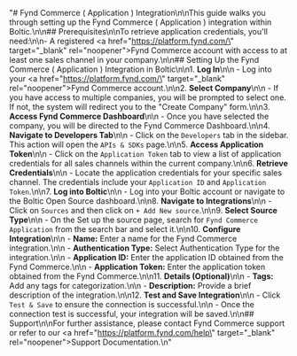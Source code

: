 "# Fynd Commerce ( Application ) Integration\n\nThis guide walks you through setting up the Fynd Commerce ( Application ) integration within Boltic.\n\n## Prerequisites\n\nTo retrieve application credentials, you'll need:\n\n-   A registered <a href=\"https://platform.fynd.com/\" target=\"_blank\" rel=\"noopener\"><span>Fynd Commerce account</span></a> with access to at least one sales channel in your company.\n\n## Setting Up the Fynd Commerce ( Application ) Integration in Boltic\n\n1. **Log In**\n\n    - Log into your <a href=\"https://platform.fynd.com/\" target=\"_blank\" rel=\"noopener\"><span>Fynd Commerce account</span></a>.\n\n2. **Select Company**\n\n    - If you have access to multiple companies, you will be prompted to select one. If not, the system will redirect you to the \"Create Company\" form.\n\n3. **Access Fynd Commerce Dashboard**\n\n    - Once you have selected the company, you will be directed to the Fynd Commerce Dashboard.\n\n4. **Navigate to Developers Tab**\n\n    - Click on the `Developers` tab in the sidebar. This action will open the `APIs & SDKs` page.\n\n5. **Access Application Token**\n\n    - Click on the `Application Token` tab to view a list of application credentials for all sales channels within the current company.\n\n6. **Retrieve Credentials**\n\n    - Locate the application credentials for your specific sales channel. The credentials include your `Application ID` and `Application Token`.\n\n7. **Log into Boltic**\n\n    - Log into your Boltic account or navigate to the Boltic Open Source dashboard.\n\n8. **Navigate to Integrations**\n\n    - Click on `Sources` and then click on `+ Add New source`.\n\n9. **Select Source Type**\n\n    - On the Set up the source page, search for `Fynd Commerce Application` from the search bar and select it.\n\n10. **Configure Integration**\n\n    - **Name:** Enter a name for the Fynd Commerce integration.\n\n    - **Authentication Type:** Select Authentication Type for the integration.\n\n    - **Application ID:** Enter the application ID obtained from the Fynd Commerce.\n\n    - **Application Token:** Enter the application token obtained from the Fynd Commerce.\n\n11. **Details (Optional)**\n\n    - **Tags:** Add any tags for categorization.\n\n    - **Description:** Provide a brief description of the integration.\n\n12. **Test and Save Integration**\n\n    - Click `Test & Save` to ensure the connection is successful.\n\n    - Once the connection test is successful, your integration will be saved.\n\n## Support\n\nFor further assistance, please contact Fynd Commerce support or refer to our <a href=\"https://platform.fynd.com/help\" target=\"_blank\" rel=\"noopener\"><span>Support Documentation</span></a>.\n"